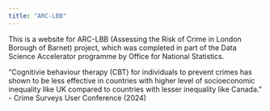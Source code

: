 ```yaml
---
title: "ARC-LBB"
---
```


This is a website for ARC-LBB (Assessing the Risk of Crime in London Borough of Barnet) project, which was completed in part of the Data Science Accelerator programme by Office for National Statistics.

::: {.callout-important appearance="minimal"}
"Cognitivie behaviour therapy (CBT) for individuals to prevent crimes has shown to be less effective in countries with higher level of socioeconomic inequality like UK compared to countries with lesser inequality like Canada." - Crime Surveys User Conference (2024)
:::
